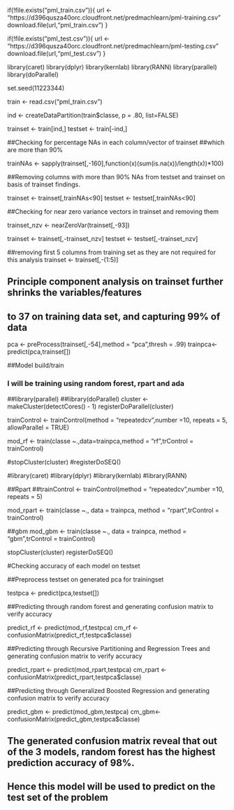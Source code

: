 if(!file.exists("pml_train.csv")){
  url <- "https://d396qusza40orc.cloudfront.net/predmachlearn/pml-training.csv"
  download.file(url,"pml_train.csv")
}

if(!file.exists("pml_test.csv")){
  url <- "https://d396qusza40orc.cloudfront.net/predmachlearn/pml-testing.csv"
  download.file(url,"pml_test.csv")
}

library(caret)
library(dplyr)
library(kernlab)
library(RANN)
library(parallel)
library(doParallel)

set.seed(11223344)

train <- read.csv("pml_train.csv")

ind <- createDataPartition(train$classe, p = .80, list=FALSE)

trainset <- train[ind,]
testset <- train[-ind,]

##Checking for percentage NAs in each column/vector of trainset 
##which are more than 90%

trainNAs <- sapply(trainset[,-160],function(x)(sum(is.na(x))/length(x))*100)


##Removing columns with more than 90% NAs from testset and trainset on basis of trainset findings.

trainset <- trainset[,trainNAs<90]
testset <- testset[,trainNAs<90]

##Checking for near zero variance vectors in trainset and removing them

trainset_nzv <- nearZeroVar(trainset[,-93])

trainset <- trainset[,-trainset_nzv]
testset <- testset[,-trainset_nzv]

##removing first 5 columns from training set as they are not required for this analysis
trainset <- trainset[,-(1:5)]

## Principle component analysis on trainset further shrinks the variables/features
## to 37 on training data set, and capturing 99% of data

pca <- preProcess(trainset[,-54],method = "pca",thresh = .99)
trainpca<- predict(pca,trainset[])

##Model build/train 

### I will be training using random forest, rpart and ada

##library(parallel)
##library(doParallel)
cluster <- makeCluster(detectCores() - 1) 
registerDoParallel(cluster)

trainControl <- trainControl(method = "repeatedcv",number =10, repeats = 5, allowParallel = TRUE)

mod_rf <- train(classe ~.,data=trainpca,method = "rf",trControl = trainControl)

#stopCluster(cluster)
#registerDoSEQ()

#library(caret)
#library(dplyr)
#library(kernlab)
#library(RANN)

##Rpart
##trainControl <- trainControl(method = "repeatedcv",number =10, repeats = 5)

mod_rpart <- train(classe ~., data = trainpca, method = "rpart",trControl = trainControl)

##gbm
mod_gbm <- train(classe ~., data = trainpca, method = "gbm",trControl = trainControl)

stopCluster(cluster)
registerDoSEQ()

#Checking accuracy of each model on testset

##Preprocess testset on generated pca for trainingset

testpca <- predict(pca,testset[])

##Predicting through random forest and generating confusion matrix to verify accuracy

predict_rf <- predict(mod_rf,testpca)
cm_rf <- confusionMatrix(predict_rf,testpca$classe)

##Predicting through Recursive Partitioning and Regression Trees and generating confusion matrix to verify accuracy

predict_rpart <- predict(mod_rpart,testpca)
cm_rpart <- confusionMatrix(predict_rpart,testpca$classe)

##Predicting through Generalized Boosted Regression and generating confusion matrix to verify accuracy

predict_gbm <- predict(mod_gbm,testpca)
cm_gbm<- confusionMatrix(predict_gbm,testpca$classe)

## The generated confusion matrix reveal that out of the 3 models, random forest has the highest prediction accuracy of 98%.
## Hence this model will be used to predict on the test set of the problem

